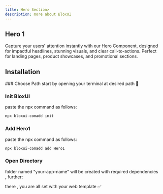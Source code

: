 ```yaml
---
title: Hero Section>
description: more about BloxUI
---
```




## Hero 1

Capture your users' attention instantly with our Hero Component, designed for impactful headlines, stunning visuals, and clear call-to-actions. Perfect for landing pages, product showcases, and promotional sections.

<ImageSection
  width={700}
  height={600}
  className="w-full"
  alt="Git Authentication Settings"
  src="/section/hero/hero5.png"
/>

## Installation

<Steps>
<Step>
### Choose Path
start by opening your terminal at desired path 🧩
</Step>
 
<Step>
 
### Init BloxUI
paste the npx command as follows:

```js copy
npx bloxui-comadd init
```
 
</Step>

<Step>
 
### Add Hero1
paste the npx command as follows:

```js copy
npx bloxui-comadd add Hero1
```
 
</Step>

<Step>
 
### Open Directory
folder named "your-app-name" will be created with required dependencies , further:

there , you are all set with your web template ✅
 
</Step>
</Steps>
